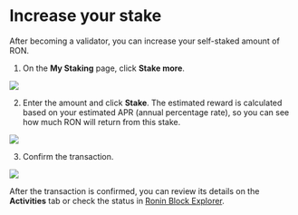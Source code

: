 
# Increase your stake

After becoming a validator, you can increase your self-staked amount of RON.

1. On the **My Staking** page, click **Stake more**.

<img src={increaseStakeStepOne} width={480} />

2. Enter the amount and click **Stake**. The estimated reward is calculated based on your estimated APR (annual percentage rate), so you can see how much RON will return from this stake.

<img src={increaseStakeStepTwo} width={416} />

3. Confirm the transaction.

<img src={confirmTransaction} width={375} />

After the transaction is confirmed, you can review its details on the **Activities** tab or check the status in [Ronin Block Explorer](https://saigon-explorer.roninchain.com/).